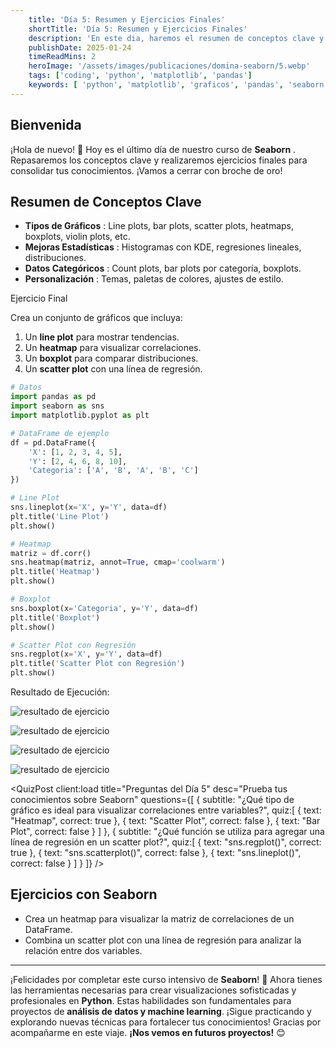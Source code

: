 ```yaml
---
    title: 'Día 5: Resumen y Ejercicios Finales'
    shortTitle: 'Día 5: Resumen y Ejercicios Finales'
    description: 'En este dia, haremos el resumen de conceptos clave y realizaremos ejercicios finales para consolidar tus conocimientos. ¡Vamos a cerrar con broche de oro!'
    publishDate: 2025-01-24
    timeReadMins: 2
    heroImage: '/assets/images/publicaciones/domina-seaborn/5.webp'
    tags: ['coding', 'python', 'matplotlib', 'pandas']
    keywords: [ 'python', 'matplotlib', 'graficos', 'pandas', 'seaborn' ]
---
```



## Bienvenida

¡Hola de nuevo! 🌟 Hoy es el último día de nuestro curso de **Seaborn** . Repasaremos los conceptos clave y realizaremos ejercicios finales para consolidar tus conocimientos. ¡Vamos a cerrar con broche de oro!

## Resumen de Conceptos Clave  

- **Tipos de Gráficos** : Line plots, bar plots, scatter plots, heatmaps, boxplots, violin plots, etc.
- **Mejoras Estadísticas** : Histogramas con KDE, regresiones lineales, distribuciones.
- **Datos Categóricos** : Count plots, bar plots por categoría, boxplots.
- **Personalización** : Temas, paletas de colores, ajustes de estilo.
     

Ejercicio Final  

Crea un conjunto de gráficos que incluya: 

1. Un **line plot**  para mostrar tendencias.
2. Un **heatmap**  para visualizar correlaciones.
3. Un **boxplot**  para comparar distribuciones.
4. Un **scatter plot**  con una línea de regresión.
     
```python
# Datos
import pandas as pd
import seaborn as sns
import matplotlib.pyplot as plt

# DataFrame de ejemplo
df = pd.DataFrame({
    'X': [1, 2, 3, 4, 5],
    'Y': [2, 4, 6, 8, 10],
    'Categoria': ['A', 'B', 'A', 'B', 'C']
})

# Line Plot
sns.lineplot(x='X', y='Y', data=df)
plt.title('Line Plot')
plt.show()

# Heatmap
matriz = df.corr()
sns.heatmap(matriz, annot=True, cmap='coolwarm')
plt.title('Heatmap')
plt.show()

# Boxplot
sns.boxplot(x='Categoria', y='Y', data=df)
plt.title('Boxplot')
plt.show()

# Scatter Plot con Regresión
sns.regplot(x='X', y='Y', data=df)
plt.title('Scatter Plot con Regresión')
plt.show()
```

Resultado de Ejecución:

![resultado de ejercicio](/assets/images/publicaciones/recursos/domina-seaborn/13.png)

![resultado de ejercicio](/assets/images/publicaciones/recursos/domina-seaborn/14.png)

![resultado de ejercicio](/assets/images/publicaciones/recursos/domina-seaborn/15.png)

![resultado de ejercicio](/assets/images/publicaciones/recursos/domina-seaborn/16.png)


<QuizPost 
    client:load
    title="Preguntas del Día 5"
    desc="Prueba tus conocimientos sobre Seaborn"
    questions={[
        {
            subtitle: "¿Qué tipo de gráfico es ideal para visualizar correlaciones entre variables?",
            quiz:[
                {
                    text: "Heatmap",
                    correct: true
                },
                {
                    text: "Scatter Plot",
                    correct: false
                },
                {
                    text: "Bar Plot",
                    correct: false
                }
            ]
            },
            {
            subtitle: "¿Qué función se utiliza para agregar una línea de regresión en un scatter plot?",
            quiz:[
                {
                    text: "sns.regplot()",
                    correct: true
                },
                {
                    text: "sns.scatterplot()",
                    correct: false
                },
                {
                    text: "sns.lineplot()",
                    correct: false
                }
            ]
            }
    ]} 
/> 


## Ejercicios con Seaborn

- Crea un heatmap para visualizar la matriz de correlaciones de un DataFrame.
- Combina un scatter plot con una línea de regresión para analizar la relación entre dos variables.
     
     
     
<hr/> 

¡Felicidades por completar este curso intensivo de **Seaborn**! 🎊 Ahora tienes las herramientas necesarias para crear visualizaciones sofisticadas y profesionales en **Python**. Estas habilidades son fundamentales para proyectos de **análisis de datos y machine learning**. ¡Sigue practicando y explorando nuevas técnicas para fortalecer tus conocimientos! Gracias por acompañarme en este viaje. **¡Nos vemos en futuros proyectos!** 😊
